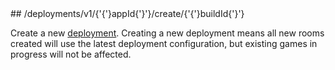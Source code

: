 
<MethodPill method="post" />
## /deployments/v1/{'{'}appId{'}'}/create/{'{'}buildId{'}'}

Create a new [deployment](https://hathora.dev/docs/concepts/hathora-entities#deployment). Creating a new deployment means all new rooms created will use the latest deployment configuration, but existing games in progress will not be affected.